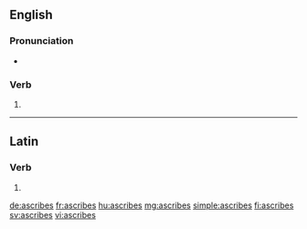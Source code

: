 ==English==

===Pronunciation===
* {{rhymes|aɪbz|lang=en}}

===Verb===
{{head|en|verb form}}

# {{en-third-person singular of|ascribe}}

----

==Latin==

===Verb===
{{la-verb-form|āscrībēs}}

# {{inflection of|āscrībō||2|s|futr|actv|indc|lang=la}}

[[de:ascribes]]
[[fr:ascribes]]
[[hu:ascribes]]
[[mg:ascribes]]
[[simple:ascribes]]
[[fi:ascribes]]
[[sv:ascribes]]
[[vi:ascribes]]